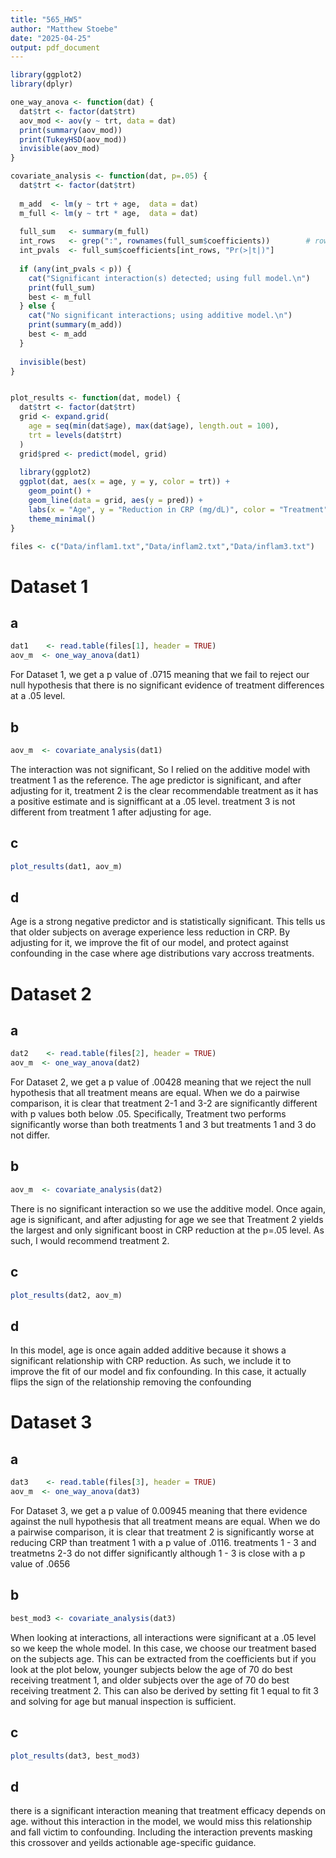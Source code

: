 ```yaml
---
title: "565_HW5"
author: "Matthew Stoebe"
date: "2025-04-25"
output: pdf_document
---
```



```r

library(ggplot2)
library(dplyr)

one_way_anova <- function(dat) {
  dat$trt <- factor(dat$trt)
  aov_mod <- aov(y ~ trt, data = dat)
  print(summary(aov_mod))
  print(TukeyHSD(aov_mod))
  invisible(aov_mod)
}

covariate_analysis <- function(dat, p=.05) {
  dat$trt <- factor(dat$trt)
  
  m_add  <- lm(y ~ trt + age,  data = dat)
  m_full <- lm(y ~ trt * age,  data = dat)
  
  full_sum   <- summary(m_full)
  int_rows   <- grep(":", rownames(full_sum$coefficients))        # rows with “trt:age”
  int_pvals  <- full_sum$coefficients[int_rows, "Pr(>|t|)"]
  
  if (any(int_pvals < p)) {
    cat("Significant interaction(s) detected; using full model.\n")
    print(full_sum)
    best <- m_full
  } else {
    cat("No significant interactions; using additive model.\n")
    print(summary(m_add))
    best <- m_add
  }
  
  invisible(best)
}


plot_results <- function(dat, model) {
  dat$trt <- factor(dat$trt)
  grid <- expand.grid(
    age = seq(min(dat$age), max(dat$age), length.out = 100),
    trt = levels(dat$trt)
  )
  grid$pred <- predict(model, grid)
  
  library(ggplot2)
  ggplot(dat, aes(x = age, y = y, color = trt)) +
    geom_point() +
    geom_line(data = grid, aes(y = pred)) +
    labs(x = "Age", y = "Reduction in CRP (mg/dL)", color = "Treatment") +
    theme_minimal()
}

files <- c("Data/inflam1.txt","Data/inflam2.txt","Data/inflam3.txt")


```

# Dataset 1

## a
```r
dat1    <- read.table(files[1], header = TRUE)   
aov_m  <- one_way_anova(dat1)
```
For Dataset 1, we get a p value of .0715 meaning that we fail to reject our null hypothesis that there is no significant evidence of treatment differences at a .05 level.

## b
```r
aov_m  <- covariate_analysis(dat1)

```
The interaction was not significant, So I relied on the additive model with treatment 1 as the reference. The age predictor is significant, and after adjusting for it, treatment 2 is the clear recommendable treatment as it has a positive estimate and is signifficant at a .05 level. treatment 3 is not different from treatment 1 after adjusting for age.

## c
```r
plot_results(dat1, aov_m)

```


## d
Age is a strong negative predictor and is statistically significant. This tells us that older subjects on average experience less reduction in CRP. By adjusting for it, we improve the fit of our model, and protect against confounding in the case where age distributions vary accross treatments.

# Dataset 2

## a
```r
dat2    <- read.table(files[2], header = TRUE)   
aov_m  <- one_way_anova(dat2)
```
For Dataset 2, we get a p value of .00428 meaning that we reject the null hypothesis that all treatment means are equal. When we do a pairwise comparison, it is clear that treatment 2-1 and 3-2 are significantly different with p values both below .05. Specifically, Treatment two performs significantly worse than both treatments 1 and 3 but treatments 1 and 3 do not differ.

## b
```r
aov_m  <- covariate_analysis(dat2)

```
There is no significant interaction so we use the additive model. Once again, age is significant, and after adjusting for age we see that Treatment 2 yields the largest and only significant boost in CRP reduction at the p=.05 level. As such, I would recommend treatment 2.  

## c
```r
plot_results(dat2, aov_m)

```


## d
In this model, age is once again added additive because it shows a significant relationship with CRP reduction. As such, we include it to improve the fit of our model and fix confounding. In this case, it actually flips the sign of the relationship removing the confounding 

# Dataset 3
## a
```r
dat3    <- read.table(files[3], header = TRUE)   
aov_m  <- one_way_anova(dat3)

```
For Dataset 3, we get a p value of 0.00945 meaning that there evidence against the null hypothesis that all treatment means are equal. When we do a pairwise comparison, it is clear that treatment 2 is significantly worse at reducing CRP than treatment 1 with a p value of .0116. treatments 1 - 3 and treatmetns 2-3 do not differ significantly although 1 - 3 is close with a p value of .0656

## b
```r
best_mod3 <- covariate_analysis(dat3)

```
When looking at interactions, all interactions were significant at a .05 level so we keep the whole model. In this case, we choose our treatment based on the subjects age. This can be extracted from the coefficients but if you look at the plot below, younger subjects below the age of 70 do best receiving treatment 1, and older subjects over the age of 70 do best receiving treatment 2. This can also be derived by setting fit 1 equal to fit 3 and solving for age but manual inspection is sufficient. 

## c
```r
plot_results(dat3, best_mod3)

```

## d
there is a significant interaction meaning that treatment efficacy depends on age. without this interaction in the model, we would miss this relationship and fall victim to confounding. Including the interaction prevents masking this crossover and yeilds actionable age-specific guidance.